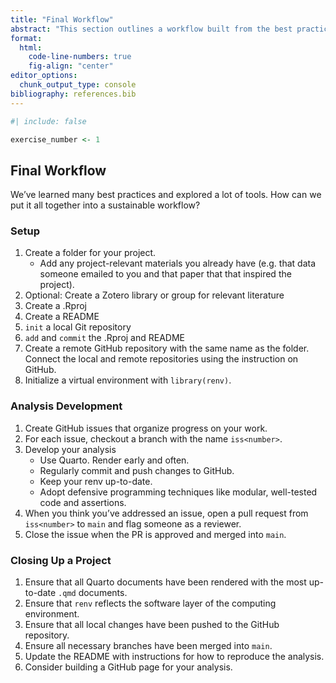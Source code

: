 ```yaml
---
title: "Final Workflow"
abstract: "This section outlines a workflow built from the best practices and tools outlined in this training."
format: 
  html: 
    code-line-numbers: true
    fig-align: "center"
editor_options: 
  chunk_output_type: console
bibliography: references.bib
---
```


```r
#| include: false

exercise_number <- 1
```

## Final Workflow

We've learned many best practices and explored a lot of tools. How can we put it all together into a sustainable workflow?

### Setup

1. Create a folder for your project. 
    - Add any project-relevant materials you already have (e.g. that data someone emailed to you and that paper that that inspired the project). 
2. Optional: Create a Zotero library or group for relevant literature
3. Create a .Rproj
4. Create a README
5. `init` a local Git repository
6. `add` and `commit` the .Rproj and README
7. Create a remote GitHub repository with the same name as the folder. Connect the local and remote repositories using the instruction on GitHub.
8. Initialize a virtual environment with `library(renv)`.

### Analysis Development

1. Create GitHub issues that organize progress on your work.
2. For each issue, checkout a branch with the name `iss<number>`.
3. Develop your analysis
    - Use Quarto. Render early and often.
    - Regularly commit and push changes to GitHub.
    - Keep your renv up-to-date. 
    - Adopt defensive programming techniques like modular, well-tested code and assertions.
4. When you think you've addressed an issue, open a pull request from `iss<number>` to `main` and flag someone as a reviewer.
5. Close the issue when the PR is approved and merged into `main`.

### Closing Up a Project

1. Ensure that all Quarto documents have been rendered with the most up-to-date `.qmd` documents.
2. Ensure that `renv` reflects the software layer of the computing environment.
3. Ensure that all local changes have been pushed to the GitHub repository.
4. Ensure all necessary branches have been merged into `main`. 
5. Update the README with instructions for how to reproduce the analysis.
6. Consider building a GitHub page for your analysis. 
